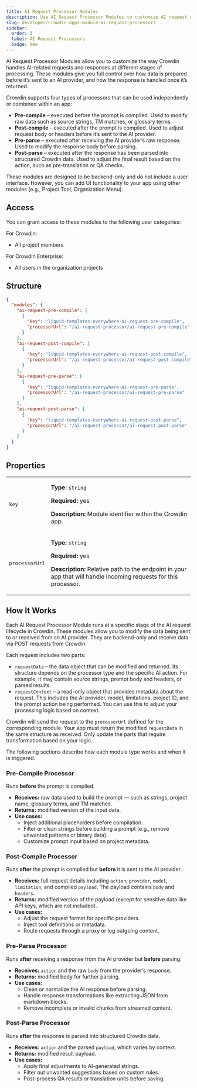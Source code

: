 ```yaml
---
title: AI Request Processor Modules
description: Use AI Request Processor Modules to customize AI request and response flows at different stages of processing
slug: developer/crowdin-apps-module-ai-request-processors
sidebar:
  order: 3
  label: AI Request Processors
  badge: New
---
```


AI Request Processor Modules allow you to customize the way Crowdin handles AI-related requests and responses at different stages of processing. These modules give you full control over how data is prepared before it’s sent to an AI provider, and how the response is handled once it’s returned.

Crowdin supports four types of processors that can be used independently or combined within an app:
* **Pre-compile** – executed before the prompt is compiled. Used to modify raw data such as source strings, TM matches, or glossary terms.
* **Post-compile** – executed after the prompt is compiled. Used to adjust request body or headers before it’s sent to the AI provider.
* **Pre-parse** – executed after receiving the AI provider’s raw response. Used to modify the response body before parsing.
* **Post-parse** – executed after the response has been parsed into structured Crowdin data. Used to adjust the final result based on the action, such as pre-translation or QA checks.

These modules are designed to be backend-only and do not include a user interface. However, you can add UI functionality to your app using other modules (e.g., Project Tool, Organization Menu).

## Access

You can grant access to these modules to the following user categories:

For Crowdin:

* All project members

For Crowdin Enterprise:

* All users in the organization projects

## Structure

```json title="manifest.json"
{
  "modules": {
    "ai-request-pre-compile": [
      {
        "key": "liquid-templates-everywhere-ai-request-pre-compile",
        "processorUrl": "/ai-request-processor/ai-request-pre-compile"
      }
    ],
    "ai-request-post-compile": [
      {
        "key": "liquid-templates-everywhere-ai-request-post-compile",
        "processorUrl": "/ai-request-processor/ai-request-post-compile"
      }
    ],
    "ai-request-pre-parse": [
      {
        "key": "liquid-templates-everywhere-ai-request-pre-parse",
        "processorUrl": "/ai-request-processor/ai-request-pre-parse"
      }
    ],
    "ai-request-post-parse": [
      {
        "key": "liquid-templates-everywhere-ai-request-post-parse",
        "processorUrl": "/ai-request-processor/ai-request-post-parse"
      }
    ]
  }
}

```

## Properties

<table>
  <tbody>
    <tr>
      <td><code>key</code></td>
      <td>
        <p><strong>Type:</strong> <code>string</code></p>
        <p><strong>Required:</strong> yes</p>
        <p><strong>Description:</strong> Module identifier within the Crowdin app.</p>
      </td>
    </tr>
    <tr>
      <td><code class="whitespace-nowrap">processorUrl</code></td>
      <td>
        <p><strong>Type:</strong> <code>string</code></p>
        <p><strong>Required:</strong> yes</p>
        <p><strong>Description:</strong> Relative path to the endpoint in your app that will handle incoming requests for this processor.</p>
      </td>
    </tr>
  </tbody>
</table>

## How It Works

Each AI Request Processor Module runs at a specific stage of the AI request lifecycle in Crowdin. These modules allow you to modify the data being sent to or received from an AI provider. They are backend-only and receive data via POST requests from Crowdin.

Each request includes two parts:

* `requestData` – the data object that can be modified and returned. Its structure depends on the processor type and the specific AI action. For example, it may contain source strings, prompt body and headers, or parsed results.
* `requestContext` – a read-only object that provides metadata about the request. This includes the AI provider, model, limitations, project ID, and the prompt action being performed. You can use this to adjust your processing logic based on context.

Crowdin will send the request to the `processorUrl` defined for the corresponding module. Your app must return the modified `requestData` in the same structure as received. Only update the parts that require transformation based on your logic.

The following sections describe how each module type works and when it is triggered.

### Pre-Compile Processor

Runs **before** the prompt is compiled.

* **Receives:** raw data used to build the prompt — such as strings, project name, glossary terms, and TM matches.
* **Returns:** modified version of the input data.
* **Use cases:**
  - Inject additional placeholders before compilation.
  - Filter or clean strings before building a prompt (e.g., remove unwanted patterns or binary data).
  - Customize prompt input based on project metadata.

### Post-Compile Processor

Runs **after** the prompt is compiled but **before** it is sent to the AI provider.

* **Receives:** full request details including `action`, `provider`, `model`, `limitation`, and compiled `payload`. The payload contains `body` and `headers`.
* **Returns:** modified version of the payload (except for sensitive data like API keys, which are not included).
* **Use cases:**
  - Adjust the request format for specific providers.
  - Inject tool definitions or metadata.
  - Route requests through a proxy or log outgoing content.

### Pre-Parse Processor

Runs **after** receiving a response from the AI provider but **before** parsing.

* **Receives:** `action` and the raw `body` from the provider’s response.
* **Returns:** modified body for further parsing.
* **Use cases:**
  - Clean or normalize the AI response before parsing.
  - Handle response transformations like extracting JSON from markdown blocks.
  - Remove incomplete or invalid chunks from streamed content.

### Post-Parse Processor

Runs **after** the response is parsed into structured Crowdin data.

* **Receives:** `action` and the parsed `payload`, which varies by context.
* **Returns:** modified result payload.
* **Use cases:**
  - Apply final adjustments to AI-generated strings.
  - Filter out unwanted suggestions based on custom rules.
  - Post-process QA results or translation units before saving.
